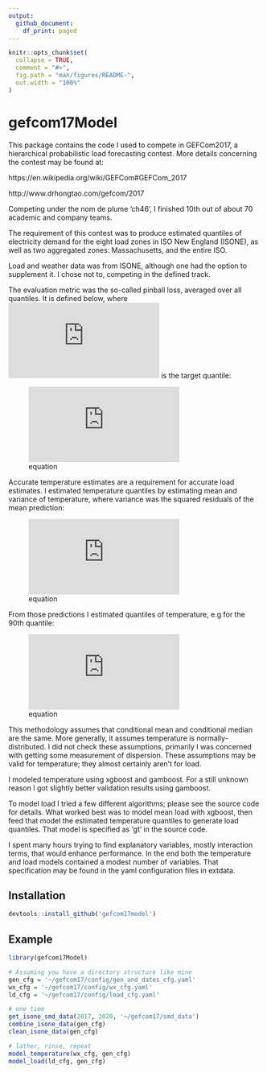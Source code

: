 ```yaml
---
output:
  github_document:
    df_print: paged
---
```


<!-- README.md is generated from README.Rmd. Please edit that file -->

```r
knitr::opts_chunk$set(
  collapse = TRUE,
  comment = "#>",
  fig.path = "man/figures/README-",
  out.width = "100%"
)
```

# gefcom17Model

<!-- badges: start -->
<!-- badges: end -->

This package contains the code I used to compete in GEFCom2017, a hierarchical probabilistic load forecasting contest.  More details concerning the contest may be found at:

https://en.wikipedia.org/wiki/GEFCom#GEFCom_2017

http://www.drhongtao.com/gefcom/2017

Competing under the nom de plume 'ch46', I finished 10th out of about 70 academic and company teams.

The requirement of this contest was to produce estimated quantiles of electricity demand for the eight load zones in ISO New England (ISONE), as well as two aggregated zones: Massachusetts, and the entire ISO.

Load and weather data was from ISONE, although one had the option to supplement it.  I chose not to, competing in the defined track.
  
The evaluation metric was the so-called pinball loss, averaged over all quantiles. It is defined below, where ![equation](https://latex.codecogs.com/gif.latex?%5Ctau) is the target quantile:  
   
![equation](https://latex.codecogs.com/gif.latex?%5Cbegin%7Baligned%7D%20F_%7B%5Ctau%7D%28y%2C%5Chat%7By%7D%29%20%26%20%3D%20%28y%20-%20%5Chat%7By%7D%29%20%5Ctau%20%5Chspace%7B1cm%7D%5Ctextrm%7B%20if%20%7D%20y%20%5Cgeq%20%5Chat%7By%7D%20%5C%5C%5C%20%26%20%3D%20%28%5Chat%7By%7D%20-%20y%29%20%281%20-%20%5Ctau%29%20%5Ctextrm%7B%20if%20%7D%20%5Chat%7By%7D%20%3E%20y%20%5Cend%7Baligned%7D)   
    
    
Accurate temperature estimates are a requirement for accurate load estimates. I estimated temperature quantiles by estimating mean and variance of temperature, where variance was the squared residuals of the mean prediction:  
   
![equation](https://latex.codecogs.com/gif.latex?%5Csigma_%7Btemp%7D%5E%7B2%7D%20%3D%20%28temp%20-%20%5Chat%7Btemp%7D%29%5E%7B2%7D)

   
From those predictions I estimated quantiles of temperature, e.g for the 90th quantile:   
   
![equation](https://latex.codecogs.com/gif.latex?q90_%7Btemp%7D%20%3D%20%5Chat%7Bmu_%7Btemp%7D%7D%20&plus;%20qnorm%280.90%29*%5Chat%7B%5Csigma_%7Btemp%7D%7D)
   
This methodology assumes that conditional mean and conditional median are the same.  More generally, it assumes temperature is normally-distributed. I did not check these assumptions, primarily I was concerned with getting some measurement of dispersion.  These assumptions may be valid for temperature; they almost certainly aren't for load.   


I modeled temperature using xgboost and gamboost.  For a still unknown reason I got slightly better validation results using gamboost.

To model load I tried a few different algorithms; please see the source code for details.  What worked best was to model mean load with xgboost, then feed that model the estimated temperature quantiles to generate load quantiles.  That model is specified as 'gt' in the source code.
  
I spent many hours trying to find explanatory variables, mostly interaction terms, that would enhance performance. In the end both the temperature and load models contained a modest number of variables. That specification may be found in the yaml configuration files in extdata.
  

## Installation  

``` r
devtools::install_github('gefcom17model')
```
  
## Example  
  
```r
library(gefcom17Model)

# Assuming you have a directory structure like mine
gen_cfg = '~/gefcom17/config/gen_and_dates_cfg.yaml'
wx_cfg = '~/gefcom17/config/wx_cfg.yaml'
ld_cfg = '~/gefcom17/config/load_cfg.yaml'

# one time
get_isone_smd_data(2017, 2020, '~/gefcom17/smd_data')
combine_isone_data(gen_cfg)
clean_isone_data(gen_cfg)

# lather, rinse, repeat
model_temperature(wx_cfg, gen_cfg)
model_load(ld_cfg, gen_cfg)
```

